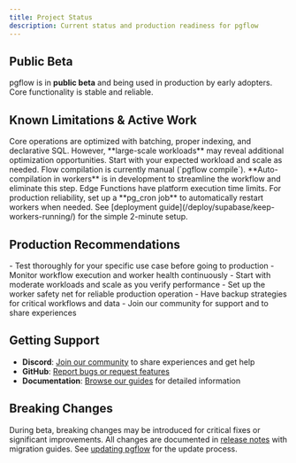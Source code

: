 ```yaml
---
title: Project Status
description: Current status and production readiness for pgflow
---
```



## Public Beta

pgflow is in **public beta** and being used in production by early adopters. Core functionality is stable and reliable.

## Known Limitations & Active Work

<CardGrid>
  <Card title="Performance" icon="rocket">
    Core operations are optimized with batching, proper indexing, and declarative SQL. However, **large-scale workloads** may reveal additional optimization opportunities. Start with your expected workload and scale as needed.
  </Card>

  <Card title="Developer Experience" icon="pencil">
    Flow compilation is currently manual (`pgflow compile`). **Auto-compilation in workers** is in development to streamline the workflow and eliminate this step.
  </Card>

  <Card title="Worker Management" icon="setting">
    Edge Functions have platform execution time limits. For production reliability, set up a **pg_cron job** to automatically restart workers when needed. See [deployment guide](/deploy/supabase/keep-workers-running/) for the simple 2-minute setup.
  </Card>
</CardGrid>

## Production Recommendations

<Aside type="tip">
- Test thoroughly for your specific use case before going to production
- Monitor workflow execution and worker health continuously
- Start with moderate workloads and scale as you verify performance
- Set up the worker safety net for reliable production operation
- Have backup strategies for critical workflows and data
- Join our community for support and to share experiences
</Aside>

## Getting Support

- **Discord**: [Join our community](https://www.pgflow.dev/discord/) to share experiences and get help
- **GitHub**: [Report bugs or request features](https://github.com/pgflow-dev/pgflow/issues)
- **Documentation**: [Browse our guides](/get-started/installation/) for detailed information

## Breaking Changes

During beta, breaking changes may be introduced for critical fixes or significant improvements. All changes are documented in [release notes](https://github.com/pgflow-dev/pgflow/releases) with migration guides. See [updating pgflow](/deploy/maintain/update-pgflow/) for the update process.
